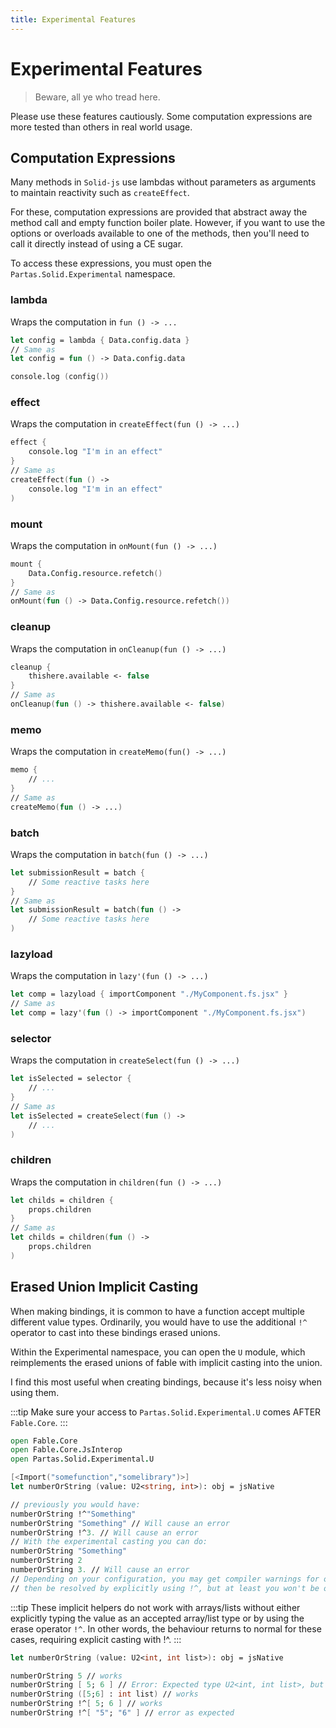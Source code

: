 ```yaml
---
title: Experimental Features
---
```


# Experimental Features

> Beware, all ye who tread here.

Please use these features cautiously. Some computation expressions are more tested than others in real world usage.

## Computation Expressions

Many methods in `Solid-js` use lambdas without parameters as arguments to maintain reactivity such as `createEffect`.

For these, computation expressions are provided that abstract away the method call and empty function boiler plate. However, if you want to use the options or overloads available to one of the methods, then you'll need to call it directly instead of using a CE sugar.

To access these expressions, you must open the `Partas.Solid.Experimental` namespace.

### lambda

Wraps the computation in `fun () -> ...`

```fsharp
let config = lambda { Data.config.data }
// Same as
let config = fun () -> Data.config.data

console.log (config())
```

### effect

Wraps the computation in `createEffect(fun () -> ...)`

```fsharp
effect {
    console.log "I'm in an effect"
}
// Same as
createEffect(fun () ->
    console.log "I'm in an effect"
)
```

### mount

Wraps the computation in `onMount(fun () -> ...)`

```fsharp
mount {
    Data.Config.resource.refetch()
}
// Same as
onMount(fun () -> Data.Config.resource.refetch())
```

### cleanup

Wraps the computation in `onCleanup(fun () -> ...)`

```fsharp
cleanup {
    thishere.available <- false
}
// Same as
onCleanup(fun () -> thishere.available <- false)
```

### memo

Wraps the computation in `createMemo(fun() -> ...)`

```fsharp
memo {
    // ...
}
// Same as
createMemo(fun () -> ...)
```

### batch

Wraps the computation in `batch(fun () -> ...)`

```fsharp
let submissionResult = batch {
    // Some reactive tasks here
}
// Same as
let submissionResult = batch(fun () ->
    // Some reactive tasks here
)
```

### lazyload

Wraps the computation in `lazy'(fun () -> ...)`

```fsharp
let comp = lazyload { importComponent "./MyComponent.fs.jsx" }
// Same as
let comp = lazy'(fun () -> importComponent "./MyComponent.fs.jsx")
```
### selector

Wraps the computation in `createSelect(fun () -> ...)`

```fsharp
let isSelected = selector {
    // ...
}
// Same as
let isSelected = createSelect(fun () ->
    // ...
)
```

### children

Wraps the computation in `children(fun () -> ...)`

```fsharp
let childs = children {
    props.children
}
// Same as
let childs = children(fun () ->
    props.children
)
```

## Erased Union Implicit Casting

When making bindings, it is common to have a function accept multiple different value types. Ordinarily, you would have to use the additional `!^` operator to cast into these
bindings erased unions.

Within the Experimental namespace, you can open the `U` module, which reimplements the erased unions of fable with implicit casting into the union.

I find this most useful when creating bindings, because it's less noisy when using them.

:::tip
Make sure your access to `Partas.Solid.Experimental.U` comes AFTER `Fable.Core`.
:::

```fsharp
open Fable.Core
open Fable.Core.JsInterop
open Partas.Solid.Experimental.U

[<Import("somefunction","somelibrary")>]
let numberOrString (value: U2<string, int>): obj = jsNative

// previously you would have:
numberOrString !^"Something"
numberOrString "Something" // Will cause an error
numberOrString !^3. // Will cause an error
// With the experimental casting you can do:
numberOrString "Something"
numberOrString 2
numberOrString 3. // Will cause an error
// Depending on your configuration, you may get compiler warnings for op_Implicit usage. This can
// then be resolved by explicitly using !^, but at least you won't be obstructed from using the function as expected
```

:::tip
These implicit helpers do not work with arrays/lists without either explicitly typing the value as an accepted array/list type or
by using the erase operator `!^`. In other words, the behaviour returns to normal for these cases, requiring explicit casting with !^.
:::

```fsharp
let numberOrString (value: U2<int, int list>): obj = jsNative

numberOrString 5 // works
numberOrString [ 5; 6 ] // Error: Expected type U2<int, int list>, but got 'a list
numberOrString ([5;6] : int list) // works
numberOrString !^[ 5; 6 ] // works
numberOrString !^[ "5"; "6" ] // error as expected
```
